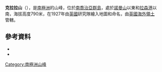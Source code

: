 {{coord|54|51|S|36|2|W|source:GNIS|display=title}}

'''克拉拉山'''（{{lang-en|Mount Clara}}），是[[南極洲|南極洲]]的山峰，位於[[南喬治亞群島|南喬治亞群島]]，處於[[諾曼山|諾曼山]]以東和[[拉森港|拉森港]]以南，海拔高度790米，在1927年由[[英國|英國]]研究隊繪入地圖和命名，由[[英國海外領土|英國海外領土]]管轄。

==參考資料==
*{{cite gnis | type = antarid | id = 2816| name = Mount Clara| accessdate = 2013-11-11}}
*{{usgs-gazetteer|id=2816}}

{{Antarctica-geo-stub}}
[[Category:南極洲山峰|Category:南極洲山峰]]